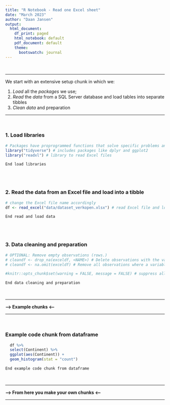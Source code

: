 ```yaml
---
title: "R Notebook - Read one Excel sheet"
date: "March 2023"
author: "Daan Jansen"
output:
  html_document:
    df_print: paged
    html_notebook: default
    pdf_document: default
    theme:
      bootswatch: journal
---
```


\

***
We start with an extensive setup chunk in which we:

1. *Load* all the *packages* we use;
2. *Read* the *data* from a SQL Server database and load tables into separate tibbles
3. *Clean data* and preparation
\

***
\

### 1. Load libraries
```r

# Packages have proprogrammed functions that solve specific problems and expands the R vocabulary
library("tidyverse") # includes packages like dplyr and ggplot2
library("readxl") # library to read Excel files

```
`End load libraries`

<BR><BR>

### 2. Read the data from an Excel file and load into a tibble
```r

# change the Excel file name accordingly
df <- read_excel("data/dataset_verkopen.xlsx") # read Excel file and load it into data frame (change file name accordingly)

```
`End read and load data`

<BR><BR>

### 3. Data cleaning and preparation
```r

# OPTIONAL: Remove empty observations (rows.)
# cleandf <- drop_na(exceldf, <NAME>) # Delete observations with the value NA after a specific variable
# cleandf <- na.omit(exceldf) # Remove all observations where a variable has the value NA

#knitr::opts_chunk$set(warning = FALSE, message = FALSE) # suppress all warning messages 

```
`End data cleaning and preparation`

\

***
**--> Example chunks <--**

***
\

### Example code chunk from dataframe
```r

  df %>% 
  select(Continent) %>% 
  ggplot(aes(Continent)) +
  geom_histogram(stat = "count")

```
`End example code chunk from dataframe`

\

***
**--> From here you make your own chunks <--**

***
\
